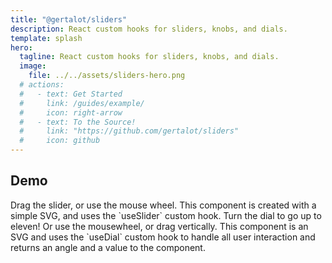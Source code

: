 ```yaml
---
title: "@gertalot/sliders"
description: React custom hooks for sliders, knobs, and dials.
template: splash
hero:
  tagline: React custom hooks for sliders, knobs, and dials.
  image:
    file: ../../assets/sliders-hero.png
  # actions:
  #   - text: Get Started
  #     link: /guides/example/
  #     icon: right-arrow
  #   - text: To the Source!
  #     link: "https://github.com/gertalot/sliders"
  #     icon: github
---
```



## Demo

<CardGrid>
  <Card title="Slider" icon="star">
    Drag the slider, or use the mouse wheel. This component is created with
    a simple SVG, and uses the `useSlider` custom hook.
    <VolumeSlider client:idle />
  </Card>
  <Card title="Dial" icon="star">
    Turn the dial to go up to eleven! Or use the mousewheel, or drag vertically.
    This component is an SVG and uses the `useDial` custom hook to handle all
    user interaction and returns an angle and a value to the component.
    <VolumeDial client:idle />
  </Card>

</CardGrid>
